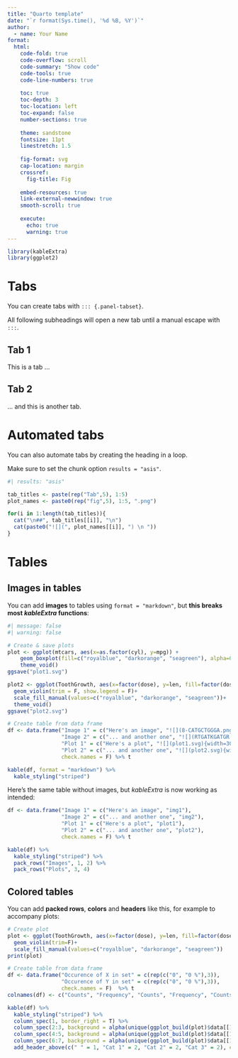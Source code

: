 ---
title: "Quarto template"
date: "`r format(Sys.time(), '%d %B, %Y')`"
author:
  - name: Your Name
format: 
  html:
    code-fold: true
    code-overflow: scroll
    code-summary: "Show code"
    code-tools: true
    code-line-numbers: true
    
    toc: true
    toc-depth: 3
    toc-location: left
    toc-expand: false
    number-sections: true
    
    theme: sandstone
    fontsize: 11pt
    linestretch: 1.5
        
    fig-format: svg
    cap-location: margin
    crossref:
      fig-title: Fig
    
    embed-resources: true
    link-external-newwindow: true
    smooth-scroll: true
    
    execute:
      echo: true
      warning: true
---

```{r setup}
library(kableExtra)
library(ggplot2)
```

# Tabs

::: {.panel-tabset}

You can create tabs with `::: {.panel-tabset}`.

All following subheadings will open a new tab until a manual escape with `:::`.

## Tab 1

This is a tab ...

## Tab 2

... and this is another tab.

:::

# Automated tabs

You can also automate tabs by creating the heading in a loop.

Make sure to set the chunk option `results = "asis"`.

::: {.panel-tabset}

```{r}
#| results: "asis"

tab_titles <- paste(rep("Tab",5), 1:5)
plot_names <- paste0(rep("fig",5), 1:5, ".png")

for(i in 1:length(tab_titles)){
  cat("\n##", tab_titles[[i]], "\n")
  cat(paste0("![](", plot_names[[i]], ") \n "))
}
```

:::

# Tables

## Images in tables

You can add **images** to tables using `format = "markdown"`, but **this breaks most *kableExtra* functions**:

```{r}
#| message: false
#| warning: false

# Create & save plots
plot <- ggplot(mtcars, aes(x=as.factor(cyl), y=mpg)) + 
    geom_boxplot(fill=c("royalblue", "darkorange", "seagreen"), alpha=0.5) + 
    theme_void()
ggsave("plot1.svg")

plot2 <- ggplot(ToothGrowth, aes(x=factor(dose), y=len, fill=factor(dose))) +
  geom_violin(trim = F, show.legend = F)+
  scale_fill_manual(values=c("royalblue", "darkorange", "seagreen"))+
  theme_void()
ggsave("plot2.svg")

# Create table from data frame
df <- data.frame("Image 1" = c("Here's an image", "![](8-CATGCTGGGA.png){width=20%}"),
                 "Image 2" = c("... and another one", "![](RTGATKGATGR.png){width=20%}"),
                 "Plot 1" = c("Here's a plot", "![](plot1.svg){width=30%}"),
                 "Plot 2" = c("... and another one", "![](plot2.svg){width=30%}"),
                 check.names = F) %>% t

kable(df, format = "markdown") %>% 
  kable_styling("striped")
```

Here's the same table without images, but *kableExtra* is now working as intended:

```{r}
df <- data.frame("Image 1" = c("Here's an image", "img1"),
                 "Image 2" = c("... and another one", "img2"),
                 "Plot 1" = c("Here's a plot", "plot1"),
                 "Plot 2" = c("... and another one", "plot2"),
                 check.names = F) %>% t

kable(df) %>% 
  kable_styling("striped") %>%
  pack_rows("Images", 1, 2) %>% 
  pack_rows("Plots", 3, 4)
```

## Colored tables

You can add **packed rows**, **colors** and **headers** like this, for example to accompany plots:

```{r}
# Create plot
plot <- ggplot(ToothGrowth, aes(x=factor(dose), y=len, fill=factor(dose))) +
  geom_violin(trim=F)+
  scale_fill_manual(values=c("royalblue", "darkorange", "seagreen"))
print(plot)

# Create table from data frame
df <- data.frame("Occurence of X in set" = c(rep(c("0", "0 %"),3)),
                 "Occurence of Y in set" = c(rep(c("0", "0 %"),3)), 
                 check.names = F)  %>% t
colnames(df) <- c("Counts", "Frequency", "Counts", "Frequency", "Counts", "Frequency")

kable(df) %>% 
  kable_styling("striped") %>%
  column_spec(1, border_right = T) %>% 
  column_spec(2:3, background = alpha(unique(ggplot_build(plot)$data[[1]]["fill"])[[1]][1],0.5)) %>%
  column_spec(4:5, background = alpha(unique(ggplot_build(plot)$data[[1]]["fill"])[[1]][2],0.5)) %>%
  column_spec(6:7, background = alpha(unique(ggplot_build(plot)$data[[1]]["fill"])[[1]][3],0.5)) %>%
  add_header_above(c(" " = 1, "Cat 1" = 2, "Cat 2" = 2, "Cat 3" = 2), escape=F)
```
